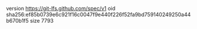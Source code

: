 version https://git-lfs.github.com/spec/v1
oid sha256:ef85b0739e6c921f16c0047f9e440f226f52fa9bd759140249250a44b670b1f5
size 7793
